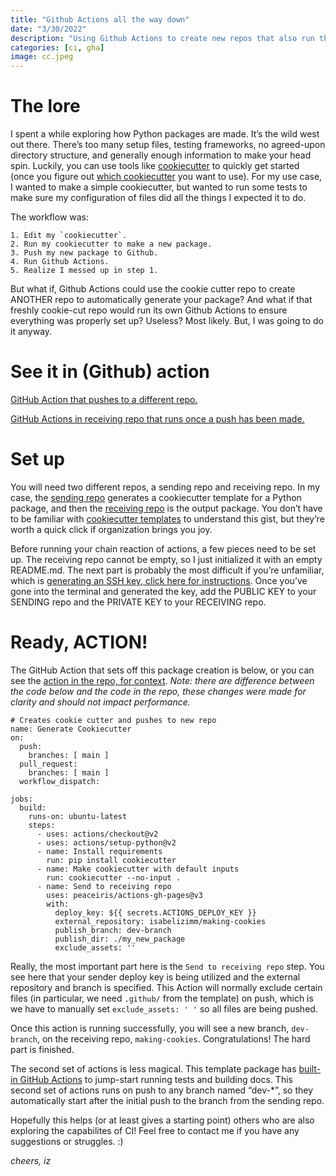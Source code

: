 ```yaml
---
title: "Github Actions all the way down"
date: "3/30/2022"
description: "Using Github Actions to create new repos that also run their own Github Actions."
categories: [ci, gha]
image: cc.jpeg
---
```


# The lore

I spent a while exploring how Python packages are made.  It's the wild west out there. There's too many setup files, testing frameworks, no agreed-upon directory structure, and generally enough information to make your head spin. Luckily, you can use tools like [cookiecutter](https://cookiecutter.readthedocs.io/en/stable/index.html) to quickly get started (once you figure out [which cookiecutter](https://github.com/search?q=cookiecutter&type=Repositories) you want to use). For my use case, I wanted to make a simple cookiecutter, but wanted to run some tests to make sure my configuration of files did all the things I expected it to do.

The workflow was:

    1. Edit my `cookiecutter`. 
    2. Run my cookiecutter to make a new package. 
    3. Push my new package to Github. 
    4. Run Github Actions. 
    5. Realize I messed up in step 1.

But what if, Github Actions could use the cookie cutter repo to create ANOTHER repo to automatically generate your package? And what if that freshly cookie-cut repo would run its own Github Actions to ensure everything was properly set up? Useless? Most likely. But, I was going to do it anyway.


# See it in (Github) action

[GitHub Action that pushes to a different repo.](https://github.com/isabelizimm/cookiecutter-custompy/blob/main/.github/workflows/gen_cookie.yml)

[GitHub Actions in receiving repo that runs once a push has been made.](https://github.com/isabelizimm/making-cookies/tree/dev-branch/.github/workflows)

# Set up

You will need two different repos, a sending repo and receiving repo. In my case, the [sending repo](https://github.com/isabelizimm/cookiecutter-custompy/) generates a cookiecutter template for a Python package, and then the [receiving repo](https://github.com/isabelizimm/making-cookies/tree/dev-branch) is the output package. You don't have to be familiar with [cookiecutter templates](https://cookiecutter.readthedocs.io/en/1.7.2/) to understand this gist, but they're worth a quick click if organization brings you joy. 

Before running your chain reaction of actions, a few pieces need to be set up. The receiving repo cannot be empty, so I just initialized it with an empty README.md. The next part is probably the most difficult if you're unfamiliar, which is [generating an SSH key, click here for instructions](https://docs.github.com/en/authentication/connecting-to-github-with-ssh/generating-a-new-ssh-key-and-adding-it-to-the-ssh-agent#generating-a-new-ssh-key). Once you've gone into the terminal and generated the key, add the PUBLIC KEY to your SENDING repo and the PRIVATE KEY to your RECEIVING repo.  

# Ready, ACTION!

The GitHub Action that sets off this package creation is below, or you can see the [action in the repo, for context](https://github.com/isabelizimm/cookiecutter-custompy/blob/main/.github/workflows/gen_cookie.yml). _Note: there are difference between the code below and the code in the repo, these changes were made for clarity and should not impact performance._

```
# Creates cookie cutter and pushes to new repo
name: Generate Cookiecutter
on:
  push:
    branches: [ main ]
  pull_request:
    branches: [ main ]
  workflow_dispatch:
  
jobs:
  build:
    runs-on: ubuntu-latest
    steps:
      - uses: actions/checkout@v2
      - uses: actions/setup-python@v2
      - name: Install requirements
        run: pip install cookiecutter
      - name: Make cookiecutter with default inputs
        run: cookiecutter --no-input .
      - name: Send to receiving repo
        uses: peaceiris/actions-gh-pages@v3
        with:
          deploy_key: ${{ secrets.ACTIONS_DEPLOY_KEY }}
          external_repository: isabelizimm/making-cookies
          publish_branch: dev-branch
          publish_dir: ./my_new_package
          exclude_assets: ''
 ```

 Really, the most important part here is the ```Send to receiving repo``` step. You see here that your sender deploy key is being utilized and the external repository and branch is specified. This Action will normally exclude certain files (in particular, we need ```.github/``` from the template) on push, which is we have to manually set ```exclude_assets: ' ' ``` so all files are being pushed.

 Once this action is running successfully, you will see a new branch, ```dev-branch```, on the receiving repo, ```making-cookies```. Congratulations! The hard part is finished.

 The second set of actions is less magical. This template package has [built-in GitHub Actions](https://github.com/isabelizimm/making-cookies/tree/dev-branch/.github/workflows) to jump-start running tests and building docs. This second set of actions runs on push to any branch named "dev-\*", so they automatically start after the initial push to the branch from the sending repo.

 Hopefully this helps (or at least gives a starting point) others who are also exploring the capabilites of CI! Feel free to contact me if you have any suggestions or struggles. :)

 _cheers,_
    _iz_

